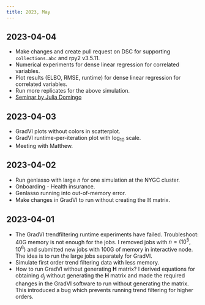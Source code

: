 ```yaml
---
title: 2023, May
---
```


## 2023-04-04

  - Make changes and create pull request on DSC for supporting `collections.abc` and rpy2 v3.5.11.
  - Numerical experiments for dense linear regression for correlated variables.
  - Plot results (ELBO, RMSE, runtime) for dense linear regression for correlated variables.
  - Run more replicates for the above simulation.
  - [Seminar by Julia Domingo](../listen/seminar/2023-05-04-julia-domingo.qmd)

## 2023-04-03

  - GradVI plots without colors in scatterplot.
  - GradVI runtime-per-iteration plot with $\log_{10}$ scale.
  - Meeting with Matthew. 

## 2023-04-02

  - Run genlasso with large $n$ for one simulation at the NYGC cluster.
  - Onboarding - Health insurance.
  - Genlasso running into out-of-memory error.
  - Make changes in GradVI to run without creating the $\mathbb{H}$ matrix.

## 2023-04-01

  - The GradVI trendfiltering runtime experiments have failed. 
  Troubleshoot: 40G memory is not enough for the jobs. 
  I removed jobs with $n = (10^5, 10^6)$ and submitted new jobs with 100G 
  of memory in interactive node. 
  The idea is to run the large jobs separately for GradVI.
  - Simulate first order trend filtering data with less memory.
  - How to run GradVI without generating $\mathbf{H}$ matrix?
  I derived equations for obtaining $d_j$ without generating the $\mathbf{H}$ matrix
  and made the required changes in the GradVI software to run without generating
  the matrix. This introduced a bug which prevents running trend filtering for higher orders.
